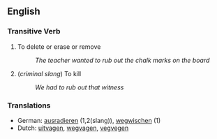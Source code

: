 == English ==

=== Transitive Verb ===

# To delete or erase or remove
#: ''The teacher wanted to rub out the chalk marks on the board''
# (''criminal slang'') To kill
#: ''We had to rub out that witness''

===Translations===
*German: [[ausradieren]] (1,2(slang)), [[wegwischen]] (1)
*Dutch: [[uitvagen]], [[wegvagen]], [[vegvegen]]